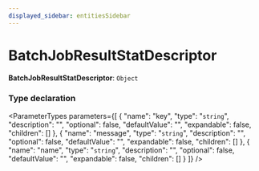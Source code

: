 ```yaml
---
displayed_sidebar: entitiesSidebar
---
```



# BatchJobResultStatDescriptor

 **BatchJobResultStatDescriptor**: `Object`

### Type declaration

<ParameterTypes parameters={[
  {
    "name": "key",
    "type": "`string`",
    "description": "",
    "optional": false,
    "defaultValue": "",
    "expandable": false,
    "children": []
  },
  {
    "name": "message",
    "type": "`string`",
    "description": "",
    "optional": false,
    "defaultValue": "",
    "expandable": false,
    "children": []
  },
  {
    "name": "name",
    "type": "`string`",
    "description": "",
    "optional": false,
    "defaultValue": "",
    "expandable": false,
    "children": []
  }
]} />
